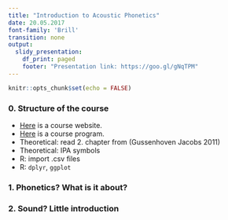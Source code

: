 ```yaml
---
title: "Introduction to Acoustic Phonetics"
date: 20.05.2017
font-family: 'Brill'
transition: none
output:
  slidy_presentation:
    df_print: paged
    footer: "Presentation link: https://goo.gl/gNqTPM"
---
```


```r
knitr::opts_chunk$set(echo = FALSE)
```

### 0. Structure of the course

- [Here](https://agricolamz.github.io/m_Instrumental_Phonetics_2016-2017/) is a course website.
- [Here](https://www.hse.ru/data/2016/09/19/1117088299/program-1542588518-dLqdKf3_0G.pdf) is a course program.
- Theoretical: read 2. chapter from (Gussenhoven Jacobs 2011)
- Theoretical: IPA symbols
- R: import .csv files
- R: `dplyr`, `ggplot`

### 1. Phonetics? What is it about?



### 2. Sound? Little introduction

